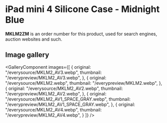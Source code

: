
# iPad mini 4 Silicone Case - Midnight Blue

<Callout type='info' emoji='👉🏻'>**MKLM2ZM** is an order number for this product, used for search engines, auction websites and such.</Callout>

## Image gallery

<GalleryComponent
    images={[
      {
        original: "/everysource/MKLM2_AV3.webp",
        thumbnail: "/everypreview/MKLM2_AV3.webp",
      },
      {
        original: "/everysource/MKLM2.webp",
        thumbnail: "/everypreview/MKLM2.webp",
      },
      {
        original: "/everysource/MKLM2_AV2.webp",
        thumbnail: "/everypreview/MKLM2_AV2.webp",
      },
      {
        original: "/everysource/MKLM2_AV1_SPACE_GRAY.webp",
        thumbnail: "/everypreview/MKLM2_AV1_SPACE_GRAY.webp",
      },
      {
        original: "/everysource/MKLM2_AV4.webp",
        thumbnail: "/everypreview/MKLM2_AV4.webp",
      }
    ]}
  />
